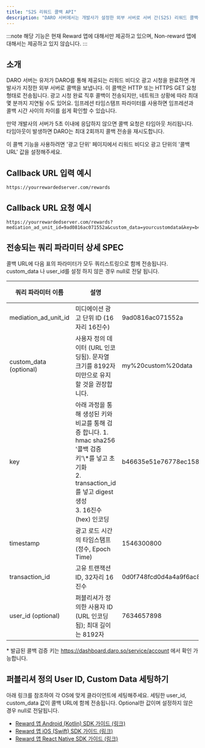 ```yaml
---
title: "S2S 리워드 콜백 API"
description: "DARO 서버에서는 개발사가 설정한 외부 서버로 서버 간(S2S) 리워드 콜백을 보낼 수 있습니다. 이 콜백을 통해 앱 유저가 리워드 비디오 광고를 끝까지 시청했을 때 리워드를 받을 자격이 있다는 것을 알려드립니다. 이 기능은 리워드 비디오 광고를 제대로 보지 않고 부당하게 리워드를 받으려는 악의적인 사용자들로부터 서비스를 보호해줍니다."
---
```


:::note
해당 기능은 현재 Reward 앱에 대해서만 제공하고 있으며, Non-reward 앱에 대해서는 제공하고 있지 않습니다.
:::

## 소개

DARO 서버는 유저가 DARO를 통해 제공되는 리워드 비디오 광고 시청을 완료하면 개발사가 지정한 외부 서버로 콜백을 보냅니다. 이 콜백은 HTTP 또는 HTTPS GET 요청 형태로 전송됩니다. 광고 시청 완료 직후 콜백이 전송되지만, 네트워크 상황에 따라 최대 몇 분까지 지연될 수도 있어요. 임프레션 타임스탬프 파라미터를 사용하면 임프레션과 콜백 시간 사이의 차이를 쉽게 확인할 수 있습니다.

만약 개발사의 서버가 5초 이내에 응답하지 않으면 콜백 요청은 타임아웃 처리됩니다. 타임아웃이 발생하면 DARO는 최대 2회까지 콜백 전송을 재시도합니다.


이 콜백 기능을 사용하려면 '광고 단위' 페이지에서 리워드 비디오 광고 단위의 '콜백 URL' 값을 설정해주세요.

## Callback URL 입력 예시

```
https://yourrewardedserver.com/rewards
```

## Callback URL 요청 예시

```
https://yourrewardedserver.com/rewards?mediation_ad_unit_id=9ad0816ac071552a&custom_data=yourcustomdata&key=b46635e51e76778ec15856720114c4edd6b6c3c7aeeb2a1b51dc346640cbca45&timestamp=1546300800&transaction_id=32ffe34770064d5c41c24deb3afd6a9fe072d2f423471851c869da6a9bc09ce3&user_id=youruserid
```

## 전송되는 쿼리 파라미터 상세 SPEC

콜백 URL에 다음 표의 파라미터가 모두 쿼리스트링으로 함께 전송됩니다. custom_data 나 user_id를 설정 하지 않은 경우 null로 전달 됩니다.

<div style={{maxWidth: '100%', overflowX: 'auto'}}>
  <table style={{tableLayout: 'fixed', width: '100%'}}>
    <colgroup>
      <col style={{width: '20%'}} />
      <col style={{width: '40%'}} />
      <col style={{width: '25%'}} />
      <col style={{width: '15%'}} />
    </colgroup>
    <thead>
      <tr>
        <th style={{border: '1px solid #ddd', padding: '8px', textAlign: 'left'}}>쿼리 파라미터 이름</th>
        <th style={{border: '1px solid #ddd', padding: '8px', textAlign: 'left'}}>설명</th>
        <th style={{border: '1px solid #ddd', padding: '8px', textAlign: 'left'}}>예시</th>
        <th style={{border: '1px solid #ddd', padding: '8px', textAlign: 'left'}}>데이터 타입</th>
      </tr>
    </thead>
    <tbody>
      <tr>
        <td style={{border: '1px solid #ddd', padding: '8px', wordWrap: 'break-word'}}>mediation_ad_unit_id</td>
        <td style={{border: '1px solid #ddd', padding: '8px', wordWrap: 'break-word'}}>미디에이션 광고 단위 ID (16자리 16진수)</td>
        <td style={{border: '1px solid #ddd', padding: '8px', wordWrap: 'break-word'}}>9ad0816ac071552a</td>
        <td style={{border: '1px solid #ddd', padding: '8px', wordWrap: 'break-word'}}>String</td>
      </tr>
      <tr>
        <td style={{border: '1px solid #ddd', padding: '8px', wordWrap: 'break-word'}}>custom_data (optional)</td>
        <td style={{border: '1px solid #ddd', padding: '8px', wordWrap: 'break-word'}}>사용자 정의 데이터 (URL 인코딩됨). 문자열 크기를 8192자 미만으로 유지할 것을 권장합니다.</td>
        <td style={{border: '1px solid #ddd', padding: '8px', wordWrap: 'break-word'}}>my%20custom%20data</td>
        <td style={{border: '1px solid #ddd', padding: '8px', wordWrap: 'break-word'}}>String</td>
      </tr>
      <tr>
        <td style={{border: '1px solid #ddd', padding: '8px', wordWrap: 'break-word'}}>key</td>
        <td style={{border: '1px solid #ddd', padding: '8px', wordWrap: 'break-word'}}>
        아래 과정을 통해 생성된 키와 비교를 통해 검증 합니다.
        1. hmac sha256 '콜백 검증 키'\*를 넣고 초기화<br/>
        2. transaction_id 를 넣고 digest 생성<br/>
        3. 16진수 (hex) 인코딩
        </td>
        <td style={{border: '1px solid #ddd', padding: '8px', wordWrap: 'break-word', overflowWrap: 'break-word', wordBreak: 'break-all'}}>b46635e51e76778ec15856720114c4edd6b6c3c7aeeb2a1b51dc346640cbca45</td>
        <td style={{border: '1px solid #ddd', padding: '8px', wordWrap: 'break-word'}}>String</td>
      </tr>
      <tr>
        <td style={{border: '1px solid #ddd', padding: '8px', wordWrap: 'break-word'}}>timestamp</td>
        <td style={{border: '1px solid #ddd', padding: '8px', wordWrap: 'break-word'}}>광고 로드 시간의 타임스탬프 (정수, Epoch Time)</td>
        <td style={{border: '1px solid #ddd', padding: '8px', wordWrap: 'break-word'}}>1546300800</td>
        <td style={{border: '1px solid #ddd', padding: '8px', wordWrap: 'break-word'}}>Int</td>
      </tr>
      <tr>
        <td style={{border: '1px solid #ddd', padding: '8px', wordWrap: 'break-word'}}>transaction_id</td>
        <td style={{border: '1px solid #ddd', padding: '8px', wordWrap: 'break-word'}}>고유 트랜잭션 ID, 32자리 16진수</td>
        <td style={{border: '1px solid #ddd', padding: '8px', wordWrap: 'break-word'}}>0d0f748fcd0d4a4a9f6ac809216564b1</td>
        <td style={{border: '1px solid #ddd', padding: '8px', wordWrap: 'break-word'}}>String</td>
      </tr>
      <tr>
        <td style={{border: '1px solid #ddd', padding: '8px', wordWrap: 'break-word'}}>user_id (optional)</td>
        <td style={{border: '1px solid #ddd', padding: '8px', wordWrap: 'break-word'}}>퍼블리셔가 정의한 사용자 ID (URL 인코딩됨); 최대 길이는 8192자</td>
        <td style={{border: '1px solid #ddd', padding: '8px', wordWrap: 'break-word'}}>7634657898</td>
        <td style={{border: '1px solid #ddd', padding: '8px', wordWrap: 'break-word'}}>String</td>
      </tr>
    </tbody>
  </table>
</div>

\* 발급된 콜백 검증 키는 https://dashboard.daro.so/service/account 에서 확인 가능합니다.

## 퍼블리셔 정의 User ID, Custom Data 세팅하기

아래 링크를 참조하여 각 OS에 맞게 클라이언트에 세팅해주세요. 세팅한 user_id, custom_data 값이 콜백 URL에 함께 전송됩니다. Optional한 값이며 설정하지 않은 경우 null로 전달됩니다.

- [Reward 앱 Android (Kotlin) SDK 가이드 (링크)](https://docs.daro.so/sdk-integration/android/reward/ad-formats/rewarded#%EB%A6%AC%EC%9B%8C%EB%93%9C-%EB%B9%84%EB%94%94%EC%98%A4-%EA%B4%91%EA%B3%A0-%EC%BD%9C%EB%B0%B1-%EB%A9%94%EC%84%9C%EB%93%9C)
- [Reward 앱 iOS (Swift) SDK 가이드 (링크)](https://docs.daro.so/sdk-integration/ios/reward/ad-formats/rewarded#%EB%A6%AC%EC%9B%8C%EB%93%9C-%EB%B9%84%EB%94%94%EC%98%A4-%EA%B4%91%EA%B3%A0-%EC%BD%9C%EB%B0%B1-%EB%A9%94%EC%84%9C%EB%93%9C)
- [Reward 앱 React Native SDK 가이드 (링크)](https://docs.daro.so/sdk-integration/react-native/ad-formats/rewarded#%EB%A6%AC%EC%9B%8C%EB%93%9C-%EB%B9%84%EB%94%94%EC%98%A4-%EA%B4%91%EA%B3%A0-%EC%BD%9C%EB%B0%B1-%EB%A9%94%EC%84%9C%EB%93%9C)